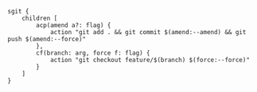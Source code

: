 ```clidsl title="sgit.cli"
sgit {
    children [
        acp(amend a?: flag) {
            action "git add . && git commit $(amend:--amend) && git push $(amend:--force)"
        },
        cf(branch: arg, force f: flag) {
            action "git checkout feature/$(branch) $(force:--force)"
        }
    ]
}
```